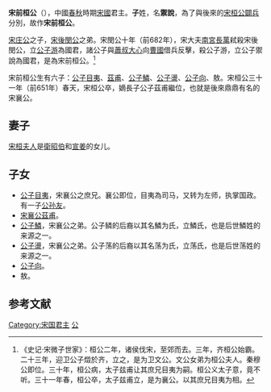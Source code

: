 '''宋前桓公'''（{{bd|？||前651年|catIdx=Z}}），中國[[春秋时期|春秋]]時期[[宋國|宋國]]君主。'''子'''姓，名'''禦說'''，為了與後來的[[宋桓公_(戰國)|宋桓公闢兵]]分別，故作'''宋前桓公'''。

[[宋庄公|宋庄公]]之子，[[宋後閔公|宋後閔公]]之弟。宋閔公十年（前682年），宋大夫[[南宫长万|南宮長萬]]弒殺宋後閔公，立[[子游_(宋国)|公子游]]為國君，諸公子與[[蕭叔大心|蕭叔大心]]向[[曹國|曹國]]借兵反擊，殺公子游，立公子禦說為國君，是為宋前桓公。<ref>《史记·宋微子世家》：桓公二年，诸侯伐宋，至郊而去。三年，齐桓公始霸。二十三年，迎卫公子燬於齐，立之，是为卫文公。文公女弟为桓公夫人。秦穆公即位。三十年，桓公病，太子兹甫让其庶兄目夷为嗣。桓公义太子意，竟不听。三十一年春，桓公卒，太子兹甫立，是为襄公。以其庶兄目夷为相。</ref>

宋前桓公生有六子：[[公子目夷|公子目夷]]、[[宋襄公|茲甫]]、[[公子鱗|公子鱗]]、[[公子盪|公子盪]]、[[向父肹|公子向]]、敖。宋桓公三十一年（前651年）春天，宋桓公卒，嫡長子公子茲甫繼位，也就是後來鼎鼎有名的宋襄公。

==妻子==
[[宋桓夫人|宋桓夫人]]是[[衛昭伯|衛昭伯]]和[[宣姜|宣姜]]的女儿。

==子女==
*[[公子目夷|公子目夷]]，宋襄公之庶兄。襄公即位，目夷為司马，又转为左师，执掌国政。有一子[[公孙友|公孙友]]。
*[[宋襄公|宋襄公茲甫]]。
*[[公子鱗|公子鱗]]，宋襄公之弟。公子鳞的后裔以其名鱗为氏，立鱗氏，也是后世鱗姓的来源之一。
*[[公子盪|公子盪]]，宋襄公之弟。公子荡的后裔以其名荡为氏，立荡氏，也是后世荡姓的来源之一。
*[[向父肹|公子向]]。
*敖。

==参考文献==
{{reflist}}

{{中國皇帝|兄[[子游_(宋国)|宋子游]]|子[[宋襄公|宋襄公]]|[[宋國|宋國君主]]|前681年—前651年}}
{{宋國君主}}

[[Category:宋国君主|Category:宋国君主]]
[[Category:諡桓|公]]